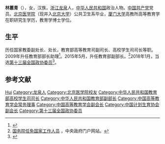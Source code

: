'''林蕙青'''（{{bd|1957年|5月||catIdx=L林}}），女，汉族，[[浙江|浙江]][[龙泉|龙泉]]人，[[中华人民共和国|中华人民共和国]]政治人物。[[中国共产党|中国共产党]]党员。[[北京大学|北京医学院]]（现并入[[北京大学|北京大学]]）公共卫生系毕业，[[厦门大学|厦门大学]]高教所高等教育学在职研究生学历，教育学博士学位。

== 生平 ==
历任国家教委副处长、处长，教育部高等教育司副司长、高校学生司司长等职。2009年升任教育部部长助理<ref>{{cite web|accessdate=2013-05-01|url=http://politics.people.com.cn/GB/41223/9395765.html|title=林蕙青任教育部党组成员、部长助理|publisher=[[人民网|人民网]]|archive-date=2016-03-04|archive-url=https://web.archive.org/web/20160304071223/http://politics.people.com.cn/GB/41223/9395765.html|dead-url=no}}</ref>。2015年5月，升任教育部副部长。<ref>[http://www.gov.cn/xinwen/2015-05/07/content_2857960.htm 国务院任免国家工作人员 ] {{Wayback|url=http://www.gov.cn/xinwen/2015-05/07/content_2857960.htm |date=20170513224539 }}，中央政府门户网站。</ref>2018年1月，当选[[中国人民政治协商会议第十三届全国委员会委员名单|第十三届全国政协委员]]<ref>{{Cite web|url=http://sports.163.com/18/0126/06/D92BRKK400051C89.html|title=中国人民政治协商会议第十三届全国委员会委员名单|accessdate=2018-01-26|last=|work=网易|archive-url=https://web.archive.org/web/20180127143232/http://sports.163.com/18/0126/06/D92BRKK400051C89.html|archive-date=2018-01-27|dead-url=yes}}</ref>。

== 参考文献 ==
{{reflist}}

{{start box}}
{{s-gov}}
{{s-before|[[瞿振元|瞿振元]]}}
{{s-title|[[中华人民共和国教育部|中华人民共和国教育部]]高校学生司司长|2002年－2009年6月}}
{{s-after|[[王建国_(1959年)|王建国]]}}
{{end box}}

{{Navboxes
| title  = 林蕙青在[[中国高等教育学会|中国高等教育学会]]的职务
| list1  =
{{中国高等教育学会第五届理事会}}
{{中国高等教育学会第七届理事会}}
}}

{{Authority control}}
{{DEFAULTSORT:Lin林}}
[[Category:林姓|Hui]]
[[Category:龙泉人|Category:龙泉人]]
[[Category:北京医学院校友|Category:北京医学院校友]]
[[Category:中华人民共和国教育部高校学生司司长|Category:中华人民共和国教育部高校学生司司长]]
[[Category:中华人民共和国教育部副部长|Category:中华人民共和国教育部副部长]]
[[Category:中国高等教育学会常务理事|Category:中国高等教育学会常务理事]]
[[Category:中国高等教育学会副会长|Category:中国高等教育学会副会长]]
[[Category:中国计划生育协会副会长|Category:中国计划生育协会副会长]]
[[Category:第十三届全国政协委员|Category:第十三届全国政协委员]]